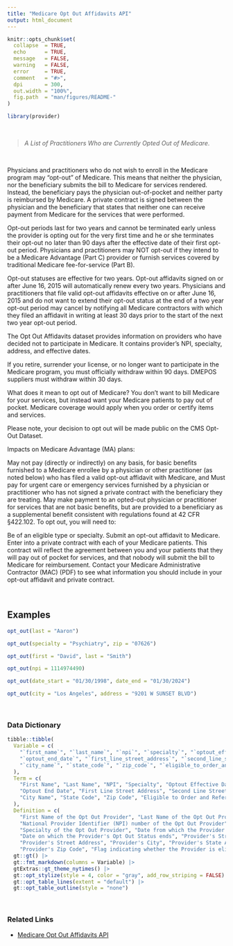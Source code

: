 ```yaml
---
title: "Medicare Opt Out Affidavits API"
output: html_document
---
```


```r
knitr::opts_chunk$set(
  collapse  = TRUE,
  echo      = TRUE, 
  message   = FALSE, 
  warning   = FALSE,
  error     = TRUE,
  comment   = "#>",
  dpi       = 300, 
  out.width = "100%",
  fig.path  = "man/figures/README-"
)
```

```r
library(provider)
```

<br>

> *A List of Practitioners Who are Currently Opted Out of Medicare.*

<br>

Physicians and practitioners who do not wish to enroll in the Medicare program may “opt-out” of Medicare. This means that neither the physician, nor the beneficiary submits the bill to Medicare for services rendered. Instead, the beneficiary pays the physician out-of-pocket and neither party is reimbursed by Medicare. A private contract is signed between the physician and the beneficiary that states that neither one can receive payment from Medicare for the services that were performed.

Opt-out periods last for two years and cannot be terminated early unless the provider is opting out for the very first time and he or she terminates their opt-out no later than 90 days after the effective date of their first opt-out period. Physicians and practitioners may NOT opt-out if they intend to be a Medicare Advantage (Part C) provider or furnish services covered by traditional Medicare fee-for-service (Part B).

Opt-out statuses are effective for two years. Opt-out affidavits signed on or after June 16, 2015 will automatically renew every two years. Physicians and practitioners that file valid opt-out affidavits effective on or after June 16, 2015 and do not want to extend their opt-out status at the end of a two year opt-out period may cancel by notifying all Medicare contractors with which they filed an affidavit in writing at least 30 days prior to the start of the next two year opt-out period.

The Opt Out Affidavits dataset provides information on providers who have decided not to participate in Medicare. It contains provider's NPI, specialty, address, and effective dates.

If you retire, surrender your license, or no longer want to participate in the Medicare program, you must officially withdraw within 90 days. DMEPOS suppliers must withdraw within 30 days.

What does it mean to opt out of Medicare?
You don’t want to bill Medicare for your services, but instead want your Medicare patients to pay out of pocket. Medicare coverage would apply when you order or certify items and services.

Please note, your decision to opt out will be made public on the CMS Opt-Out Dataset.

Impacts on Medicare Advantage (MA) plans:

May not pay (directly or indirectly) on any basis, for basic benefits furnished to a Medicare enrollee by a physician or other practitioner (as noted below) who has filed a valid opt-out affidavit with Medicare, and
Must pay for urgent care or emergency services furnished by a physician or practitioner who has not signed a private contract with the beneficiary they are treating.
May make payment to an opted-out physician or practitioner for services that are not basic benefits, but are provided to a beneficiary as a supplemental benefit consistent with regulations found at 42 CFR §422.102.
To opt out, you will need to:

Be of an eligible type or specialty.
Submit an opt-out affidavit to Medicare.
Enter into a private contract with each of your Medicare patients. This contract will reflect the agreement between you and your patients that they will pay out of pocket for services, and that nobody will submit the bill to Medicare for reimbursement.
Contact your Medicare Administrative Contractor (MAC) (PDF) to see what information you should include in your opt-out affidavit and private contract.

<br>

## Examples

```r
opt_out(last = "Aaron")
```


```r
opt_out(specialty = "Psychiatry", zip = "07626")
```


```r
opt_out(first = "David", last = "Smith")
```


```r
opt_out(npi = 1114974490)
```


```r
opt_out(date_start = "01/30/1998", date_end = "01/30/2024")
```


```r
opt_out(city = "Los Angeles", address = "9201 W SUNSET BLVD")
```

<br>

### Data Dictionary

```r
tibble::tibble(
  Variable = c(
    "`first_name`", "`last_name`", "`npi`", "`specialty`", "`optout_effective_date`",
    "`optout_end_date`", "`first_line_street_address`", "`second_line_street_address`",
    "`city_name`", "`state_code`", "`zip_code`", "`eligible_to_order_and_refer`"
  ),
  Term = c(
    "First Name", "Last Name", "NPI", "Specialty", "Optout Effective Date",
    "Optout End Date", "First Line Street Address", "Second Line Street Address",
    "City Name", "State Code", "Zip Code", "Eligible to Order and Refer"
  ),
  Definition = c(
    "First Name of the Opt Out Provider", "Last Name of the Opt Out Provider",
    "National Provider Identifier (NPI) number of the Opt Out Provider",
    "Specialty of the Opt Out Provider", "Date from which the Provider's Opt Out Status is effective",
    "Date on which the Provider's Opt Out Status ends", "Provider's Street Address",
    "Provider's Street Address", "Provider's City", "Provider's State Abbreviation",
    "Provider's Zip Code", "Flag indicating whether the Provider is eligible to Order and Refer")) |> 
  gt::gt() |> 
  gt::fmt_markdown(columns = Variable) |> 
  gtExtras::gt_theme_nytimes() |> 
  gt::opt_stylize(style = 4, color = "gray", add_row_striping = FALSE) |> 
  gt::opt_table_lines(extent = "default") |> 
  gt::opt_table_outline(style = "none")
```

<br>

### Related Links

   - [Medicare Opt Out Affidavits API](https://data.cms.gov/provider-characteristics/medicare-provider-supplier-enrollment/opt-out-affidavits)

<br><br>

